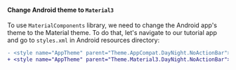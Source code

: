 #### Change Android theme to `Material3`

To use `MaterialComponents` library, we need to change the Android app's theme to the Material theme.
To do that, let's navigate to our tutorial app and go to `styles.xml` in Android resources directory:

```diff title="android/app/src/main/res/values/styles.xml"
- <style name="AppTheme" parent="Theme.AppCompat.DayNight.NoActionBar">
+ <style name="AppTheme" parent="Theme.Material3.DayNight.NoActionBar">
```
